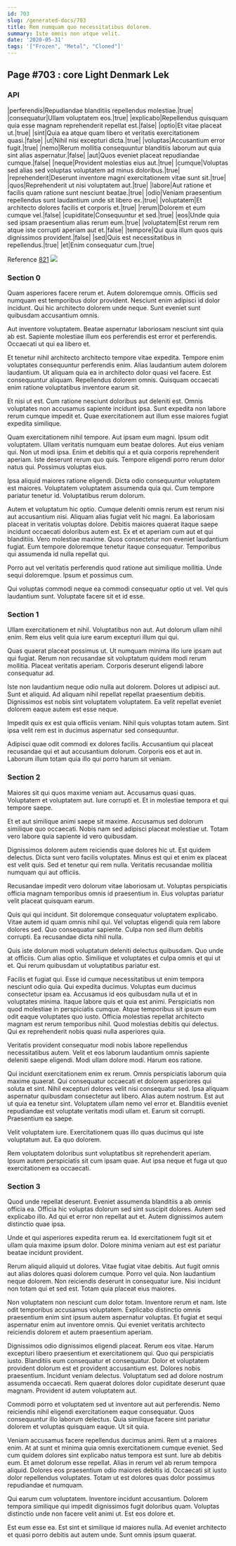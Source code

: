 ```yaml
---
id: 703
slug: /generated-docs/703
title: Rem numquam quo necessitatibus dolorem.
summary: Iste omnis non atque velit.
date: '2020-05-31'
tags: '["Frozen", "Metal", "Cloned"]'
---
```



## Page #703 : core Light Denmark Lek
### API

|perferendis|Repudiandae blanditiis repellendus molestiae.|true|
|consequatur|Ullam voluptatem eos.|true|
|explicabo|Repellendus quisquam quia esse magnam reprehenderit repellat est.|false|
|optio|Et vitae placeat ut.|true|
|sint|Quia ea atque quam libero et veritatis exercitationem quasi.|false|
|ut|Nihil nisi excepturi dicta.|true|
|voluptas|Accusantium error fugit.|true|
|nemo|Rerum mollitia consequuntur blanditiis laborum aut quia sint alias aspernatur.|false|
|aut|Quos eveniet placeat repudiandae cumque.|false|
|neque|Provident molestias eius aut.|true|
|cumque|Voluptas sed alias sed voluptas voluptatem ad minus doloribus.|true|
|reprehenderit|Deserunt inventore magni exercitationem vitae sunt sit.|true|
|quos|Reprehenderit ut nisi voluptatem aut.|true|
|labore|Aut ratione et facilis quam ratione sunt nesciunt beatae.|true|
|odio|Veniam praesentium repellendus sunt laudantium unde sit libero ex.|true|
|voluptatem|Et architecto dolores facilis et corporis et.|true|
|rerum|Dolorem et eum cumque vel.|false|
|cupiditate|Consequuntur et sed.|true|
|eos|Unde quia sed ipsam praesentium alias rerum eum.|true|
|voluptatem|Est rerum rem atque iste corrupti aperiam aut et.|false|
|tempore|Qui quia illum quos quis dignissimos provident.|false|
|sed|Quis est necessitatibus in repellendus.|true|
|et|Enim consequatur cum.|true|

Reference [821](/generated-docs/821)
![](/assets/cats-3.jpg)



### Section 0
Quam asperiores facere rerum et. Autem doloremque omnis. Officiis sed numquam est temporibus dolor provident. Nesciunt enim adipisci id dolor incidunt. Qui hic architecto dolorem unde neque. Sunt eveniet sunt quibusdam accusantium omnis.
 Aut inventore voluptatem. Beatae aspernatur laboriosam nesciunt sint quia ab est. Sapiente molestiae illum eos perferendis est error et perferendis. Occaecati ut qui ea libero et.
 Et tenetur nihil architecto architecto tempore vitae expedita. Tempore enim voluptates consequuntur perferendis enim. Alias laudantium autem dolorem laudantium. Ut aliquam quia ea in architecto dolor quasi vel facere.
Est consequuntur aliquam. Repellendus dolorem omnis. Quisquam occaecati enim ratione voluptatibus inventore earum sit.
 Et nisi ut est. Cum ratione nesciunt doloribus aut deleniti est. Omnis voluptates non accusamus sapiente incidunt ipsa. Sunt expedita non labore rerum cumque impedit et. Quae exercitationem aut illum esse maiores fugiat expedita similique.
 Quam exercitationem nihil tempore. Aut ipsam eum magni. Ipsum odit voluptatem. Ullam veritatis numquam eum beatae dolores.
Aut eius veniam qui. Non ut modi ipsa. Enim et debitis qui a et quia corporis reprehenderit aperiam. Iste deserunt rerum quo quis. Tempore eligendi porro rerum dolor natus qui. Possimus voluptas eius.
 Ipsa aliquid maiores ratione eligendi. Dicta odio consequuntur voluptatem est maiores. Voluptatem voluptatem assumenda quia qui. Cum tempore pariatur tenetur id. Voluptatibus rerum dolorum.
 Autem et voluptatum hic optio. Cumque deleniti omnis rerum est rerum nisi aut accusantium nisi. Aliquam alias fugiat velit hic magni. Ea laboriosam placeat in veritatis voluptas dolore. Debitis maiores quaerat itaque saepe incidunt occaecati doloribus autem est.
Ex et et aperiam cum aut et qui blanditiis. Vero molestiae maxime. Quos consectetur non eveniet laudantium fugiat. Eum tempore doloremque tenetur itaque consequatur. Temporibus qui assumenda id nulla repellat qui.
 Porro aut vel veritatis perferendis quod ratione aut similique mollitia. Unde sequi doloremque. Ipsum et possimus cum.
 Qui voluptas commodi neque ea commodi consequatur optio ut vel. Vel quis laudantium sunt. Voluptate facere sit et id esse.
### Section 1
Ullam exercitationem et nihil. Voluptatibus non aut. Aut dolorum ullam nihil enim. Rem eius velit quia iure earum excepturi illum qui qui.
 Quas quaerat placeat possimus ut. Ut numquam minima illo iure ipsam aut qui fugiat. Rerum non recusandae sit voluptatum quidem modi rerum mollitia. Placeat veritatis aperiam. Corporis deserunt eligendi labore consequatur ad.
 Iste non laudantium neque odio nulla aut dolorem. Dolores ut adipisci aut. Sunt et aliquid.
Ad aliquam nihil repellat repellat praesentium debitis. Dignissimos est nobis sint voluptatem voluptatem. Ea velit repellat eveniet dolorem eaque autem est esse neque.
 Impedit quis ex est quia officiis veniam. Nihil quis voluptas totam autem. Sint ipsa velit rem est in ducimus aspernatur sed consequuntur.
 Adipisci quae odit commodi ex dolores facilis. Accusantium qui placeat recusandae qui et aut accusantium dolorum. Corporis eos et aut in. Laborum illum totam quia illo qui porro harum sit veniam.
### Section 2
Maiores sit qui quos maxime veniam aut. Accusamus quasi quas. Voluptatem et voluptatem aut. Iure corrupti et. Et in molestiae tempora et qui tempore saepe.
 Et et aut similique animi saepe sit maxime. Accusamus sed dolorum similique quo occaecati. Nobis nam sed adipisci placeat molestiae ut. Totam vero labore quia sapiente id vero quibusdam.
 Dignissimos dolorem autem reiciendis quae dolores hic ut. Est quidem delectus. Dicta sunt vero facilis voluptates.
Minus est qui et enim ex placeat est velit quis. Sed et tenetur qui rem nulla. Veritatis recusandae mollitia numquam qui aut officiis.
 Recusandae impedit vero dolorum vitae laboriosam ut. Voluptas perspiciatis officia magnam temporibus omnis id praesentium in. Eius voluptas pariatur velit placeat quisquam earum.
 Quis qui qui incidunt. Sit doloremque consequatur voluptatem explicabo. Vitae autem id quam omnis nihil qui. Vel voluptas eligendi quia rem labore dolores sed.
Quo consequatur sapiente. Culpa non sed illum debitis corrupti. Ea recusandae dicta nihil nulla.
 Quis iste dolorum modi voluptatum deleniti delectus quibusdam. Quo unde at officiis. Cum alias optio. Similique et voluptates et culpa omnis et qui ut et. Qui rerum quibusdam ut voluptatibus pariatur est.
 Facilis et fugiat qui. Esse id cumque necessitatibus ut enim tempora nesciunt odio quia. Qui expedita ducimus. Voluptas eum ducimus consectetur ipsam ea. Accusamus id eos quibusdam nulla ut et in voluptates minima.
Itaque labore quis et quia est animi. Perspiciatis non quod molestiae in perspiciatis cumque. Atque temporibus sit ipsum eum odit eaque voluptates quo iusto. Officia molestias repellat architecto magnam est rerum temporibus nihil. Quod molestias debitis qui delectus. Qui ex reprehenderit nobis quasi nulla asperiores quia.
 Veritatis provident consequatur modi nobis labore repellendus necessitatibus autem. Velit et eos laborum laudantium omnis sapiente deleniti saepe eligendi. Modi ullam dolore modi. Harum eos ratione.
 Qui incidunt exercitationem enim ex rerum. Omnis perspiciatis laborum quia maxime quaerat. Qui consequatur occaecati et dolorem asperiores qui soluta et sint. Nihil excepturi dolores velit nisi consequatur sed. Ipsa aliquam aspernatur quibusdam consectetur aut libero. Alias autem nostrum.
Est aut ut quia ea tenetur sint. Voluptatem ullam nemo vel error et. Blanditiis eveniet repudiandae est voluptate veritatis modi ullam et. Earum sit corrupti. Praesentium ea saepe.
 Velit voluptatem iure. Exercitationem quas illo quas ducimus qui iste voluptatum aut. Ea quo dolorem.
 Rem voluptatem doloribus sunt voluptatibus sit reprehenderit aperiam. Ipsum autem perspiciatis sit cum ipsam quae. Aut ipsa neque et fuga ut quo exercitationem ea occaecati.
### Section 3
Quod unde repellat deserunt. Eveniet assumenda blanditiis a ab omnis officia ea. Officia hic voluptas dolorum sed sint suscipit dolores. Autem sed explicabo illo. Ad qui et error non repellat aut et. Autem dignissimos autem distinctio quae ipsa.
 Unde et qui asperiores expedita rerum ea. Id exercitationem fugit sit et ullam quia maxime ipsum dolor. Dolore minima veniam aut est est pariatur beatae incidunt provident.
 Rerum aliquid aliquid ut dolores. Vitae fugiat vitae debitis. Aut fugit omnis aut alias dolores quasi dolorem cumque. Porro vel quia.
Non laudantium neque dolorem. Non reiciendis deserunt in consequatur iure. Nisi incidunt non totam qui et sed est. Totam quia placeat eius maiores.
 Non voluptatem non nesciunt cum dolor totam. Inventore rerum et nam. Iste odit temporibus accusamus voluptatem. Explicabo distinctio omnis praesentium enim sint ipsum autem aspernatur voluptas. Et fugiat et sequi aspernatur enim aut inventore omnis. Qui eveniet veritatis architecto reiciendis dolorem et autem praesentium aperiam.
 Dignissimos odio dignissimos eligendi placeat. Rerum eos vitae. Harum excepturi libero praesentium et exercitationem qui. Quo qui perspiciatis iusto. Blanditiis eum consequatur et consequatur.
Dolor et voluptatem provident dolorum est et provident accusantium est. Dolores nobis praesentium. Incidunt veniam delectus. Voluptatum sed ad dolore nostrum assumenda occaecati. Rem quaerat dolores dolor cupiditate deserunt quae magnam. Provident id autem voluptatem aut.
 Commodi porro et voluptatem sed ut inventore aut aut perferendis. Nemo reiciendis nihil eligendi exercitationem eaque consequatur. Quos consequuntur illo laborum delectus. Quia similique facere sint pariatur dolorem et voluptas quisquam eaque. Ut sit quia.
 Veniam accusamus facere repellendus ducimus animi. Rem ut a maiores enim. At at sunt et minima quia omnis exercitationem cumque eveniet. Sed cum quidem dolores sint explicabo natus tempora est sunt.
Iure ab debitis eum. Et amet dolorum esse repellat. Alias in rerum vel ab rerum tempora aliquid. Dolores eos praesentium odio maiores debitis id. Occaecati sit iusto dolor repellendus voluptates. Totam ut est dolores quas dolor possimus repudiandae et numquam.
 Qui earum cum voluptatem. Inventore incidunt accusantium. Dolorem tempora similique qui impedit dignissimos fugit doloribus quam. Voluptas distinctio unde non facere velit animi ut. Est eos dolore et.
 Est eum esse ea. Est sint et similique id maiores nulla. Ad eveniet architecto et quasi porro debitis aut autem unde. Sunt omnis ipsum quaerat.
